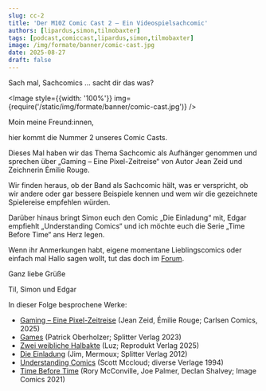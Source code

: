 ```yaml
---
slug: cc-2
title: 'Der M10Z Comic Cast 2 – Ein Videospielsachcomic'
authors: [lipardus,simon,tilmobaxter]
tags: [podcast,comiccast,lipardus,simon,tilmobaxter]
image: /img/formate/banner/comic-cast.jpg
date: 2025-08-27
draft: false
---
```



Sach mal, Sachcomics … sacht dir das was?

<Image style={{width: '100%'}} img={require('/static/img/formate/banner/comic-cast.jpg')} />

<!--truncate-->

Moin meine Freund:innen,

hier kommt die Nummer 2 unseres Comic Casts.

Dieses Mal haben wir das Thema Sachcomic als Aufhänger genommen und sprechen über „Gaming – Eine Pixel-Zeitreise“ von Autor Jean Zeid und Zeichnerin Émilie Rouge.

Wir finden heraus, ob der Band als Sachcomic hält, was er verspricht, ob wir andere oder gar bessere Beispiele kennen und wem wir die gezeichnete Spielereise empfehlen würden.

Darüber hinaus bringt Simon euch den Comic „Die Einladung“ mit, Edgar empfiehlt „Understanding Comics“ und ich möchte euch die Serie „Time Before Time“ ans Herz legen.

Wenn ihr Anmerkungen habt, eigene momentane Lieblingscomics oder einfach mal Hallo sagen wollt, tut das doch im [Forum](https://community.wasted.de).

Ganz liebe Grüße

Til, Simon und Edgar

In dieser Folge besprochene Werke:

- [Gaming – Eine Pixel-Zeitreise](https://www.carlsen.de/hardcover/gaming-eine-pixel-zeitreise/978-3-551-80598-0) (Jean Zeid, Émilie Rouge; Carlsen Comics, 2025)
- [Games](https://www.splitter-verlag.de/games-fluechtenden-aus-afghanistan.html) (Patrick Oberholzer; Splitter Verlag 2023)
- [Zwei weibliche Halbakte](https://reprodukt.com/products/zwei-weibliche-halbakte) (Luz; Reprodukt Verlag 2025)
- [Die Einladung](https://www.splitter-verlag.de/die-einladung.html) (Jim, Mermoux; Splitter Verlag 2012)
- [Understanding Comics](https://scottmccloud.com/2-print/1-uc/) (Scott Mccloud; diverse Verlage 1994)
- [Time Before Time](https://imagecomics.com/comics/series/time-before-time) (Rory McConville, Joe Palmer, Declan Shalvey; Image Comics 2021)

<ReactPlayer
    width="100%"
    height="50px"
    controls
    src='https://m10z.picnotes.de/ComicCast/ComicCast_002.mp3'
/>
